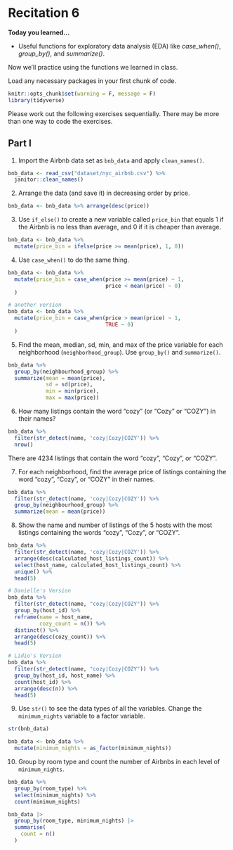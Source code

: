 # Recitation 6

__Today you learned...__

* Useful functions for exploratory data analysis (EDA) like _case_when()_, _group_by()_, and _summarize()_. 

Now we'll practice using the functions we learned in class.

Load any necessary packages in your first chunk of code.

```r
knitr::opts_chunk$set(warning = F, message = F)
library(tidyverse)
```

Please work out the following exercises sequentially. There may be more than one way to code the exercises.

## Part I

1. Import the Airbnb data set as `bnb_data` and apply `clean_names()`.

```r
bnb_data <- read_csv("dataset/nyc_airbnb.csv") %>% 
  janitor::clean_names()
```

2. Arrange the data (and save it) in decreasing order by price. 

```r
bnb_data <- bnb_data %>% arrange(desc(price))
```

3. Use `if_else()` to create a new variable called `price_bin` that equals 1 if the Airbnb is no less than average, and 0 if it is cheaper than average.

```r
bnb_data <- bnb_data %>% 
  mutate(price_bin = ifelse(price >= mean(price), 1, 0))
```

4. Use `case_when()` to do the same thing. 

```r
bnb_data <- bnb_data %>% 
  mutate(price_bin = case_when(price >= mean(price) ~ 1,
                               price < mean(price) ~ 0)
  )

# another version
bnb_data <- bnb_data %>% 
  mutate(price_bin = case_when(price > mean(price) ~ 1,
                               TRUE ~ 0)
  )
```

5. Find the mean, median, sd, min, and max of the price variable for each neighborhood (`neighborhood_group`). Use `group_by()` and `summarize()`.

```r
bnb_data %>% 
  group_by(neighbourhood_group) %>% 
  summarize(mean = mean(price),
            sd = sd(price),
            min = min(price),
            max = max(price))
```

6. How many listings contain the word "cozy" (or "Cozy" or "COZY") in their names? 

```r
bnb_data %>% 
  filter(str_detect(name, 'cozy|Cozy|COZY')) %>% 
  nrow()
```

There are 4234 listings that contain the word "cozy", "Cozy", or "COZY". 

7. For each neighborhood, find the average price of listings containing the word "cozy", "Cozy", or "COZY" in their names.

```r
bnb_data %>% 
  filter(str_detect(name, 'cozy|Cozy|COZY')) %>% 
  group_by(neighbourhood_group) %>% 
  summarize(mean = mean(price))
```

8. Show the name and number of listings of the 5 hosts with the most listings containing the words "cozy", "Cozy", or "COZY". 

```r
bnb_data %>% 
  filter(str_detect(name, 'cozy|Cozy|COZY')) %>% 
  arrange(desc(calculated_host_listings_count)) %>% 
  select(host_name, calculated_host_listings_count) %>% 
  unique() %>% 
  head(5)

# Danielle's Version
bnb_data %>% 
  filter(str_detect(name, "cozy|Cozy|COZY")) %>% 
  group_by(host_id) %>% 
  reframe(name = host_name,
          cozy_count = n()) %>% 
  distinct() %>% 
  arrange(desc(cozy_count)) %>% 
  head(5)

# Lidio's Version
bnb_data %>% 
  filter(str_detect(name, "cozy|Cozy|COZY")) %>% 
  group_by(host_id, host_name) %>% 
  count(host_id) %>% 
  arrange(desc(n)) %>% 
  head(5)
```

9. Use `str()` to see the data types of all the variables. Change the `minimum_nights` variable to a factor variable. 

```r
str(bnb_data)

bnb_data <- bnb_data %>% 
  mutate(minimum_nights = as_factor(minimum_nights))
```

10. Group by room type and count the number of Airbnbs in each level of `minimum_nights`. 

```r
bnb_data %>% 
  group_by(room_type) %>% 
  select(minimum_nights) %>% 
  count(minimum_nights)

bnb_data |>
  group_by(room_type, minimum_nights) |>
  summarise(
    count = n()
  )
```

